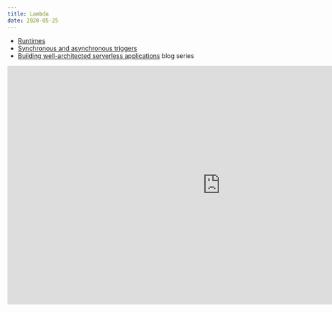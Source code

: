 ```yaml
---
title: Lambda
date: 2020-05-25
---
```


- [Runtimes](https://docs.aws.amazon.com/lambda/latest/dg/lambda-runtimes.html)
- [Synchronous and asynchronous triggers](https://docs.aws.amazon.com/lambda/latest/dg/lambda-services.html)
- [Building well-architected serverless applications](https://aws.amazon.com/blogs/compute/building-well-architected-serverless-applications-introduction/) blog series

<iframe
  width="960"
  height="540"
  src="https://www.youtube.com/embed/pSfKZRv3nhY"
  frameborder="0"
  allow="accelerometer; autoplay; encrypted-media; gyroscope; picture-in-picture"
  allowfullscreen
  title="Patterns and practices for building resilient Serverless applications"
></iframe>
